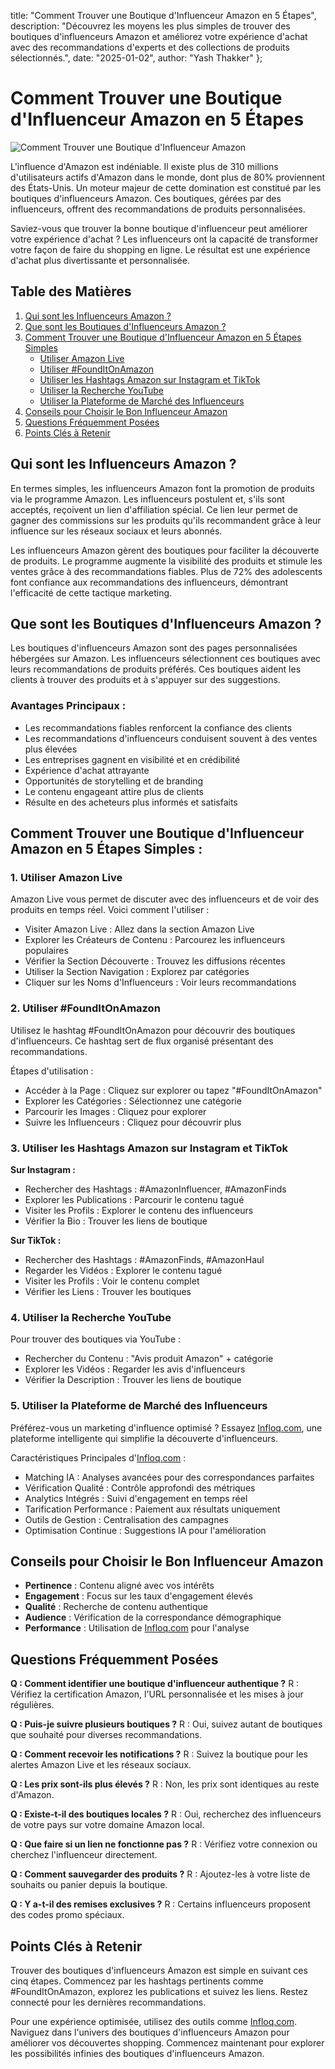   title: "Comment Trouver une Boutique d'Influenceur Amazon en 5 Étapes",
  description: "Découvrez les moyens les plus simples de trouver des boutiques d'influenceurs Amazon et améliorez votre expérience d'achat avec des recommandations d'experts et des collections de produits sélectionnés.",
  date: "2025-01-02",
  author: "Yash Thakker"
};

# Comment Trouver une Boutique d'Influenceur Amazon en 5 Étapes

![Comment Trouver une Boutique d'Influenceur Amazon](/images/blog-posts/how-to-find-amazon-influencer-storefront-in-just-5-steps.jpeg)

L'influence d'Amazon est indéniable. Il existe plus de 310 millions d'utilisateurs actifs d'Amazon dans le monde, dont plus de 80% proviennent des États-Unis. Un moteur majeur de cette domination est constitué par les boutiques d'influenceurs Amazon. Ces boutiques, gérées par des influenceurs, offrent des recommandations de produits personnalisées.

Saviez-vous que trouver la bonne boutique d'influenceur peut améliorer votre expérience d'achat ? Les influenceurs ont la capacité de transformer votre façon de faire du shopping en ligne. Le résultat est une expérience d'achat plus divertissante et personnalisée.

## Table des Matières

1. [Qui sont les Influenceurs Amazon ?](#qui-sont-les-influenceurs-amazon)
2. [Que sont les Boutiques d'Influenceurs Amazon ?](#que-sont-les-boutiques-dinfluenceurs-amazon)
3. [Comment Trouver une Boutique d'Influenceur Amazon en 5 Étapes Simples](#comment-trouver-une-boutique-dinfluenceur-amazon-en-5-étapes-simples)
   - [Utiliser Amazon Live](#1-utiliser-amazon-live)
   - [Utiliser #FoundItOnAmazon](#2-utiliser-founditonamazon)
   - [Utiliser les Hashtags Amazon sur Instagram et TikTok](#3-utiliser-les-hashtags-amazon-sur-instagram-et-tiktok)
   - [Utiliser la Recherche YouTube](#4-utiliser-la-recherche-youtube)
   - [Utiliser la Plateforme de Marché des Influenceurs](#5-utiliser-la-plateforme-de-marché-des-influenceurs)
4. [Conseils pour Choisir le Bon Influenceur Amazon](#conseils-pour-choisir-le-bon-influenceur-amazon)
5. [Questions Fréquemment Posées](#questions-fréquemment-posées)
6. [Points Clés à Retenir](#points-clés-à-retenir)

## Qui sont les Influenceurs Amazon ?

En termes simples, les influenceurs Amazon font la promotion de produits via le programme Amazon. Les influenceurs postulent et, s'ils sont acceptés, reçoivent un lien d'affiliation spécial. Ce lien leur permet de gagner des commissions sur les produits qu'ils recommandent grâce à leur influence sur les réseaux sociaux et leurs abonnés.

Les influenceurs Amazon gèrent des boutiques pour faciliter la découverte de produits. Le programme augmente la visibilité des produits et stimule les ventes grâce à des recommandations fiables. Plus de 72% des adolescents font confiance aux recommandations des influenceurs, démontrant l'efficacité de cette tactique marketing.

## Que sont les Boutiques d'Influenceurs Amazon ?

Les boutiques d'influenceurs Amazon sont des pages personnalisées hébergées sur Amazon. Les influenceurs sélectionnent ces boutiques avec leurs recommandations de produits préférés. Ces boutiques aident les clients à trouver des produits et à s'appuyer sur des suggestions.

### Avantages Principaux :
- Les recommandations fiables renforcent la confiance des clients
- Les recommandations d'influenceurs conduisent souvent à des ventes plus élevées
- Les entreprises gagnent en visibilité et en crédibilité
- Expérience d'achat attrayante
- Opportunités de storytelling et de branding
- Le contenu engageant attire plus de clients
- Résulte en des acheteurs plus informés et satisfaits

## Comment Trouver une Boutique d'Influenceur Amazon en 5 Étapes Simples :

### 1. Utiliser Amazon Live

Amazon Live vous permet de discuter avec des influenceurs et de voir des produits en temps réel. Voici comment l'utiliser :

- Visiter Amazon Live : Allez dans la section Amazon Live
- Explorer les Créateurs de Contenu : Parcourez les influenceurs populaires
- Vérifier la Section Découverte : Trouvez les diffusions récentes
- Utiliser la Section Navigation : Explorez par catégories
- Cliquer sur les Noms d'Influenceurs : Voir leurs recommandations

### 2. Utiliser #FoundItOnAmazon

Utilisez le hashtag #FoundItOnAmazon pour découvrir des boutiques d'influenceurs. Ce hashtag sert de flux organisé présentant des recommandations.

Étapes d'utilisation :
- Accéder à la Page : Cliquez sur explorer ou tapez "#FoundItOnAmazon"
- Explorer les Catégories : Sélectionnez une catégorie
- Parcourir les Images : Cliquez pour explorer
- Suivre les Influenceurs : Cliquez pour découvrir plus

### 3. Utiliser les Hashtags Amazon sur Instagram et TikTok

**Sur Instagram :**
- Rechercher des Hashtags : #AmazonInfluencer, #AmazonFinds
- Explorer les Publications : Parcourir le contenu tagué
- Visiter les Profils : Explorer le contenu des influenceurs
- Vérifier la Bio : Trouver les liens de boutique

**Sur TikTok :**
- Rechercher des Hashtags : #AmazonFinds, #AmazonHaul
- Regarder les Vidéos : Explorer le contenu tagué
- Visiter les Profils : Voir le contenu complet
- Vérifier les Liens : Trouver les boutiques

### 4. Utiliser la Recherche YouTube

Pour trouver des boutiques via YouTube :
- Rechercher du Contenu : "Avis produit Amazon" + catégorie
- Explorer les Vidéos : Regarder les avis d'influenceurs
- Vérifier la Description : Trouver les liens de boutique

### 5. Utiliser la Plateforme de Marché des Influenceurs

Préférez-vous un marketing d'influence optimisé ? Essayez [Infloq.com](https://www.infloq.com/), une plateforme intelligente qui simplifie la découverte d'influenceurs.

Caractéristiques Principales d'[Infloq.com](https://www.infloq.com/) :
- Matching IA : Analyses avancées pour des correspondances parfaites
- Vérification Qualité : Contrôle approfondi des métriques
- Analytics Intégrés : Suivi d'engagement en temps réel
- Tarification Performance : Paiement aux résultats uniquement
- Outils de Gestion : Centralisation des campagnes
- Optimisation Continue : Suggestions IA pour l'amélioration

## Conseils pour Choisir le Bon Influenceur Amazon

- **Pertinence** : Contenu aligné avec vos intérêts
- **Engagement** : Focus sur les taux d'engagement élevés
- **Qualité** : Recherche de contenu authentique
- **Audience** : Vérification de la correspondance démographique
- **Performance** : Utilisation de [Infloq.com](https://www.infloq.com/) pour l'analyse

## Questions Fréquemment Posées

**Q : Comment identifier une boutique d'influenceur authentique ?**
R : Vérifiez la certification Amazon, l'URL personnalisée et les mises à jour régulières.

**Q : Puis-je suivre plusieurs boutiques ?**
R : Oui, suivez autant de boutiques que souhaité pour diverses recommandations.

**Q : Comment recevoir les notifications ?**
R : Suivez la boutique pour les alertes Amazon Live et les réseaux sociaux.

**Q : Les prix sont-ils plus élevés ?**
R : Non, les prix sont identiques au reste d'Amazon.

**Q : Existe-t-il des boutiques locales ?**
R : Oui, recherchez des influenceurs de votre pays sur votre domaine Amazon local.

**Q : Que faire si un lien ne fonctionne pas ?**
R : Vérifiez votre connexion ou cherchez l'influenceur directement.

**Q : Comment sauvegarder des produits ?**
R : Ajoutez-les à votre liste de souhaits ou panier depuis la boutique.

**Q : Y a-t-il des remises exclusives ?**
R : Certains influenceurs proposent des codes promo spéciaux.

## Points Clés à Retenir

Trouver des boutiques d'influenceurs Amazon est simple en suivant ces cinq étapes. Commencez par les hashtags pertinents comme #FoundItOnAmazon, explorez les publications et suivez les liens. Restez connecté pour les dernières recommandations.

Pour une expérience optimisée, utilisez des outils comme [Infloq.com](https://www.infloq.com/). Naviguez dans l'univers des boutiques d'influenceurs Amazon pour améliorer vos découvertes shopping. Commencez maintenant pour explorer les possibilités infinies des boutiques d'influenceurs Amazon.